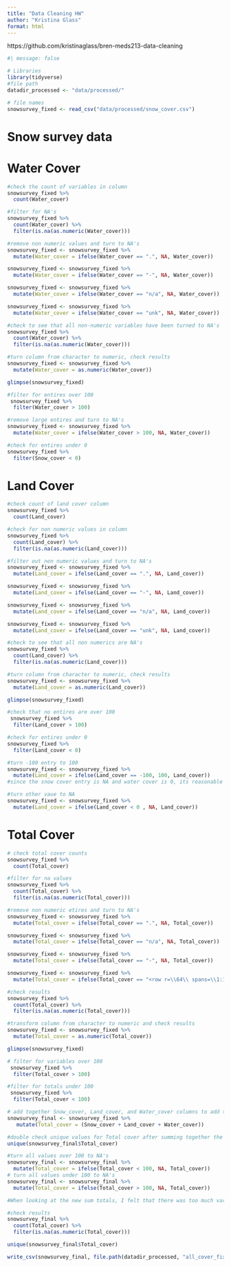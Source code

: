 ```yaml
---
title: "Data Cleaning HW"
author: "Kristina Glass"
format: html
---
```

https://github.com/kristinaglass/bren-meds213-data-cleaning

```r

#| message: false  

# Libraries
library(tidyverse)
#file path
datadir_processed <- "data/processed/"

# file names
snowsurvey_fixed <- read_csv("data/processed/snow_cover.csv")
```

# Snow survey data

# Water Cover

```r
#check the count of variables in column
snowsurvey_fixed %>% 
  count(Water_cover)
```

```r
#filter for NA's
snowsurvey_fixed %>% 
  count(Water_cover) %>% 
  filter(is.na(as.numeric(Water_cover)))
```

```r
#remove non numeric values and turn to NA's
snowsurvey_fixed <- snowsurvey_fixed %>% 
  mutate(Water_cover = ifelse(Water_cover == ".", NA, Water_cover))

snowsurvey_fixed <- snowsurvey_fixed %>% 
  mutate(Water_cover = ifelse(Water_cover == "-", NA, Water_cover))

snowsurvey_fixed <- snowsurvey_fixed %>% 
  mutate(Water_cover = ifelse(Water_cover == "n/a", NA, Water_cover))

snowsurvey_fixed <- snowsurvey_fixed %>% 
  mutate(Water_cover = ifelse(Water_cover == "unk", NA, Water_cover))
```

```r
#check to see that all non-numeric variables have been turned to NA's
snowsurvey_fixed %>% 
  count(Water_cover) %>% 
  filter(is.na(as.numeric(Water_cover)))
```

```r
#turn column from character to numeric, check results
snowsurvey_fixed <- snowsurvey_fixed %>% 
  mutate(Water_cover = as.numeric(Water_cover))

glimpse(snowsurvey_fixed)
```

```r
#filter for entires over 100
 snowsurvey_fixed %>% 
  filter(Water_cover > 100)
```

```r
#remove large entires and turn to NA's
snowsurvey_fixed <- snowsurvey_fixed %>% 
  mutate(Water_cover = ifelse(Water_cover > 100, NA, Water_cover))
```

```r
#check for entires under 0
snowsurvey_fixed %>% 
  filter(Snow_cover < 0)
```

# Land Cover

```r
#check count of land cover column
snowsurvey_fixed %>% 
  count(Land_cover)
```
```r
#check for non numeric values in column
snowsurvey_fixed %>% 
  count(Land_cover) %>% 
  filter(is.na(as.numeric(Land_cover)))
```

```r
#filter out non numeric values and turn to NA's
snowsurvey_fixed <- snowsurvey_fixed %>% 
  mutate(Land_cover = ifelse(Land_cover == ".", NA, Land_cover))

snowsurvey_fixed <- snowsurvey_fixed %>% 
  mutate(Land_cover = ifelse(Land_cover == "-", NA, Land_cover))

snowsurvey_fixed <- snowsurvey_fixed %>% 
  mutate(Land_cover = ifelse(Land_cover == "n/a", NA, Land_cover))

snowsurvey_fixed <- snowsurvey_fixed %>% 
  mutate(Land_cover = ifelse(Land_cover == "unk", NA, Land_cover))
```

```r
#check to see that all non numerics are NA's
snowsurvey_fixed %>% 
  count(Land_cover) %>% 
  filter(is.na(as.numeric(Land_cover)))
```

```r
#turn column from character to numeric, check results
snowsurvey_fixed <- snowsurvey_fixed %>% 
  mutate(Land_cover = as.numeric(Land_cover))

glimpse(snowsurvey_fixed)
```
```r
#check that no entires are over 100
 snowsurvey_fixed %>% 
  filter(Land_cover > 100)
```
```r
#check for entires under 0
snowsurvey_fixed %>% 
  filter(Land_cover < 0)
```
```r
#turn -100 entry to 100
snowsurvey_fixed <- snowsurvey_fixed %>% 
  mutate(Land_cover = ifelse(Land_cover == -100, 100, Land_cover))
#since the snow cover entry is NA and water cover is 0, its reasonable to assume land cover is 100

#turn other vaue to NA
snowsurvey_fixed <- snowsurvey_fixed %>% 
  mutate(Land_cover = ifelse(Land_cover < 0 , NA, Land_cover))
```

# Total Cover

```r
# check total cover counts
snowsurvey_fixed %>% 
  count(Total_cover)
```

```r
#filter for na values 
snowsurvey_fixed %>% 
  count(Total_cover) %>% 
  filter(is.na(as.numeric(Total_cover)))
```
```r

#remove non numeric etires and turn to NA's
snowsurvey_fixed <- snowsurvey_fixed %>% 
  mutate(Total_cover = ifelse(Total_cover == ".", NA, Total_cover))

snowsurvey_fixed <- snowsurvey_fixed %>% 
  mutate(Total_cover = ifelse(Total_cover == "n/a", NA, Total_cover))

snowsurvey_fixed <- snowsurvey_fixed %>% 
  mutate(Total_cover = ifelse(Total_cover == "-", NA, Total_cover))

snowsurvey_fixed <- snowsurvey_fixed %>% 
  mutate(Total_cover = ifelse(Total_cover == "<row r=\\64\\ spans=\\1:11\\ x14ac:dyDescent=\\0.2\\>", NA, Total_cover))
```

```r
#check results
snowsurvey_fixed %>% 
  count(Total_cover) %>% 
  filter(is.na(as.numeric(Total_cover)))
```
```r
#transform column from character to numeric and check results
snowsurvey_fixed <- snowsurvey_fixed %>% 
  mutate(Total_cover = as.numeric(Total_cover))

glimpse(snowsurvey_fixed)
```
```r
# filter for variables over 100
 snowsurvey_fixed %>% 
  filter(Total_cover > 100)
```
```r
#filter for totals under 100
 snowsurvey_fixed %>% 
  filter(Total_cover < 100)
```

```r
# add together Snow_cover, Land_cover, and Water_cover columns to add to Total_cover column
snowsurvey_final <- snowsurvey_fixed %>%
   mutate(Total_cover = (Snow_cover + Land_cover + Water_cover))
```

```r
#double check unique values for Total cover after summing together the three columns
unique(snowsurvey_final$Total_cover)
```
```r
#turn all values over 100 to NA's
snowsurvey_final <- snowsurvey_final %>% 
  mutate(Total_cover = ifelse(Total_cover < 100, NA, Total_cover))
# turn all values under 100 to NA's
snowsurvey_final <- snowsurvey_final %>% 
  mutate(Total_cover = ifelse(Total_cover > 100, NA, Total_cover))

#When looking at the new sum totals, I felt that there was too much variability in most rows to infer which cover columns should be altered. It felt the safest to turn the values to NA's rather than making assumptions about data collected from a site I'm unfamiliar with and without contacting the person who observed and recorded those values. Turning the values to NA's also allows for someone more familiar with the dataset to come in and make changes to the other cover columns that may inform the total_cover column if they have more familiarity with eh data collection at the site. It also felt like a safer option than completely removing the rows since there could still be valuable information in the rows that do have data
```


```r
#check results
snowsurvey_final %>% 
  count(Total_cover) %>% 
  filter(is.na(as.numeric(Total_cover)))

unique(snowsurvey_final$Total_cover)

```

```r
write_csv(snowsurvey_final, file.path(datadir_processed, "all_cover_fixed_KRISTINAGLASS.csv"))
```

